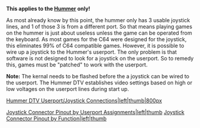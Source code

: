 '''This applies to the [[Hummer]] only!'''

As most already know by this point, the hummer only has 3 usable joystick lines, and 1 of those 3 is from a different port. So that means playing games on the hummer is just about useless unless the game can be operated from the keyboard. As most games for the C64 were designed for the joystick, this eliminates 99% of C64 compatible games. However, it is possible to wire up a joystick to the Hummer's userport. The only problem is that software is not designed to look for a joystick on the userport. So to remedy this, games must be "patched" to work with the userport.

'''Note:'''
The kernal needs to be flashed before the a joystick can be wired to the userport.  The Hummer DTV establishes video settings based on high or low voltages on the userport lines during start up.

[[image:User_joystick_connections.jpg|Hummer DTV Userport/Joystick Connections|left|thumb|800px]]     

[[image:Userjoy_pinout.gif|Joystick Connector Pinout by Userport Assignments|left|thumb]]
[[image:Userjoy_pinout_labels.gif|Joystick Connector Pinout by Function|left|thumb]]